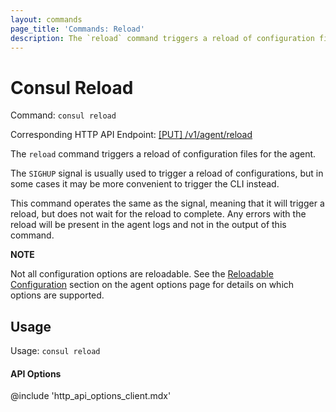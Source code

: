 ```yaml
---
layout: commands
page_title: 'Commands: Reload'
description: The `reload` command triggers a reload of configuration files for the agent.
---
```


# Consul Reload

Command: `consul reload`

Corresponding HTTP API Endpoint: [\[PUT\] /v1/agent/reload](https://www.consul.io/api-docs/agent#reload-agent)

The `reload` command triggers a reload of configuration files for the agent.

The `SIGHUP` signal is usually used to trigger a reload of configurations,
but in some cases it may be more convenient to trigger the CLI instead.

This command operates the same as the signal, meaning that it will trigger
a reload, but does not wait for the reload to complete. Any errors with the
reload will be present in the agent logs and not in the output of this command.

**NOTE**

Not all configuration options are reloadable. See the
[Reloadable Configuration](/docs/agent/options#reloadable-configuration)
section on the agent options page for details on which options are supported.

## Usage

Usage: `consul reload`

#### API Options

@include 'http_api_options_client.mdx'

